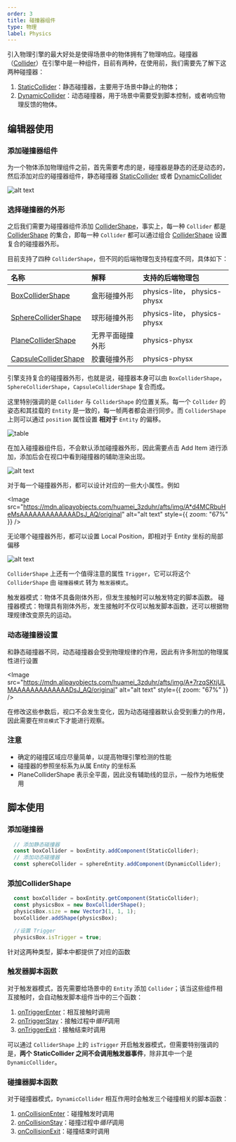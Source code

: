 ```yaml
---
order: 3
title: 碰撞器组件 
type: 物理
label: Physics
---
```


引入物理引擎的最大好处是使得场景中的物体拥有了物理响应。碰撞器（[Collider](/apis/core/#Collider)）在引擎中是一种组件，目前有两种，在使用前，我们需要先了解下这两种碰撞器：

1. [StaticCollider](/apis/core/#StaticCollider)：静态碰撞器，主要用于场景中静止的物体；
2. [DynamicCollider](/apis/core/#DynamicCollider)：动态碰撞器，用于场景中需要受到脚本控制，或者响应物理反馈的物体。

## 编辑器使用

### 添加碰撞器组件

为一个物体添加物理组件之前，首先需要考虑的是，碰撞器是静态的还是动态的，然后添加对应的碰撞器组件，静态碰撞器 [StaticCollider](/apis/core/#StaticCollider) 或者 [DynamicCollider](/apis/core/#DynamicCollider)

![alt text](https://mdn.alipayobjects.com/huamei_3zduhr/afts/img/A*-E4USbdiH6sAAAAAAAAAAAAADsJ_AQ/original)

### 选择碰撞器的外形

之后我们需要为碰撞器组件添加 [ColliderShape](/apis/core/#ColliderShape)，事实上，每一种 `Collider` 都是 [ColliderShape](/apis/core/#ColliderShape) 的集合，即每一种 `Collider` 都可以通过组合 [ColliderShape](/apis/core/#ColliderShape) 设置复合的碰撞器外形。

目前支持了四种 `ColliderShape`，但不同的后端物理包支持程度不同，具体如下：

| 名称 | 解释       | 支持的后端物理包                    |
| :--- |:---------|:----------------------------|
| [BoxColliderShape](/apis/core/#BoxColliderShape) | 盒形碰撞外形   | physics-lite， physics-physx |
| [SphereColliderShape](/apis/core/#SphereColliderShape) | 球形碰撞外形   | physics-lite， physics-physx |
| [PlaneColliderShape](/apis/core/#PlaneColliderShape) | 无界平面碰撞外形 | physics-physx               |
| [CapsuleColliderShape](/apis/core/#CapsuleColliderShape) | 胶囊碰撞外形   | physics-physx               |

引擎支持复合的碰撞器外形，也就是说，碰撞器本身可以由 `BoxColliderShape`，`SphereColliderShape`，`CapsuleColliderShape` 复合而成。

这里特别强调的是 `Collider` 与 `ColliderShape` 的位置关系。每一个 `Collider` 的姿态和其挂载的 `Entity` 是一致的，每一帧两者都会进行同步。而 `ColliderShape` 上则可以通过 `position` 属性设置 **相对于** `Entity` 的偏移。

![table](https://mdn.alipayobjects.com/huamei_vvspai/afts/img/A*erlGRKk7dNMAAAAAAAAAAAAADsqFAQ/original)

在加入碰撞器组件后，不会默认添加碰撞器外形，因此需要点击 Add Item 进行添加，添加后会在视口中看到碰撞器的辅助渲染出现。

![alt text](https://mdn.alipayobjects.com/huamei_3zduhr/afts/img/A*OUr-SIejEkoAAAAAAAAAAAAADsJ_AQ/original)

对于每一个碰撞器外形，都可以设计对应的一些大小属性。例如

<Image src="https://mdn.alipayobjects.com/huamei_3zduhr/afts/img/A*d4MCRbuHeMsAAAAAAAAAAAAADsJ_AQ/original" alt="alt text" style={{ zoom: "67%" }} />

无论哪个碰撞器外形，都可以设置 Local Position，即相对于 Entity 坐标的局部偏移

![alt text](https://mdn.alipayobjects.com/huamei_3zduhr/afts/img/A*p8UcRJ9Q0EIAAAAAAAAAAAAADsJ_AQ/original)

`ColliderShape` 上还有一个值得注意的属性 `Trigger`，它可以将这个 `ColliderShape` 由 `碰撞器模式` 转为 `触发器模式`。

触发器模式：物体不具备刚体外形，但发生接触时可以触发特定的脚本函数。
碰撞器模式：物理具有刚体外形，发生接触时不仅可以触发脚本函数，还可以根据物理规律改变原先的运动。

### 动态碰撞器设置
和静态碰撞器不同，动态碰撞器会受到物理规律的作用，因此有许多附加的物理属性进行设置

<Image src="https://mdn.alipayobjects.com/huamei_3zduhr/afts/img/A*7rzqSKtjULMAAAAAAAAAAAAADsJ_AQ/original" alt="alt text" style={{ zoom: "67%" }} />

在修改这些参数后，视口不会发生变化，因为动态碰撞器默认会受到重力的作用，因此需要在`预览模式`下才能进行观察。

### 注意
- 确定的碰撞区域应尽量简单，以提高物理引擎检测的性能
- 碰撞器的参照坐标系为从属 Entity 的坐标系
- PlaneColliderShape 表示全平面，因此没有辅助线的显示，一般作为地板使用

## 脚本使用

### 添加碰撞器
``` typescript
  // 添加静态碰撞器
  const boxCollider = boxEntity.addComponent(StaticCollider);
  // 添加动态碰撞器
  const sphereCollider = sphereEntity.addComponent(DynamicCollider);
```

### 添加ColliderShape
``` typescript
  const boxCollider = boxEntity.getComponent(StaticCollider);
  const physicsBox = new BoxColliderShape();
  physicsBox.size = new Vector3(1, 1, 1);
  boxCollider.addShape(physicsBox);

  //设置 Trigger
  physicsBox.isTrigger = true;
```

针对这两种类型，脚本中都提供了对应的函数

### 触发器脚本函数

对于触发器模式，首先需要给场景中的 `Entity` 添加 `Collider`；该当这些组件相互接触时，会自动触发脚本组件当中的三个函数：

1. [onTriggerEnter](/docs/script/class/#ontriggerenter)：相互接触时调用
2. [onTriggerStay](/docs/script/class/#ontriggerstay)：接触过程中*循环*调用
3. [onTriggerExit](/docs/script/class/#ontriggerexit)：接触结束时调用

可以通过 `ColliderShape` 上的 `isTrigger` 开启触发器模式，但需要特别强调的是，**两个 StaticCollider 之间不会调用触发器事件**，除非其中一个是 `DynamicCollider`。

<playground src="physx-collision-detection.ts"></playground>

### 碰撞器脚本函数

对于碰撞器模式，`DynamicCollider` 相互作用时会触发三个碰撞相关的脚本函数：
1. [onCollisionEnter](/docs/script/class/#oncollisionenter)：碰撞触发时调用
2. [onCollisionStay](/docs/script/class/#oncollisionstay)：碰撞过程中*循环*调用
3. [onCollisionExit](/docs/script/class/#oncollisionexit)：碰撞结束时调用

<playground src="physx-compound.ts"></playground>
